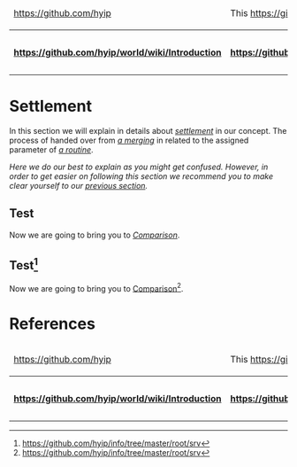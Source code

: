 <table>
  <thead>
    <tr>
      <td>[[<img src="https://avatars1.githubusercontent.com/u/8466209?v=3&s=20" class="avatar">|https://github.com/hyip]]</td><td colspan="8">This [[wiki|https://github.com/hyip/info/wiki]] is courtesy of '''[[The HYIP Project|https://github.com/hyip]]'''. Find all of them on '''[[The Project Map|https://github.com/hyip/info/wiki/maps#project-map]]'''.</td>   
    </tr>
  </thead>
  <tbody>
    <tr>
      <th>[[:arrow_double_up:|https://github.com/hyip/world/wiki/Introduction]]</th>
      <th>[[:arrow_up_small:|https://github.com/hyipworld/hyipworld.github.io/wiki/Introduction]]</th>
      <th>[[Introduction|:rewind:]] [[Introduction|Intro]]</th>
      <th>[[Mapping-Merging|:arrow_backward:]] [[Mapping-Merging|Prev]]</th>
      <th>[[Mapping-Settlement|:repeat:]] [[Mapping-Settlement|Reload]]</th>
      <th>[[Mapping-Comparison|Next]] [[Mapping-Comparison|:arrow_forward:]]</th>
      <th>[[maps|Last]] [[maps|:fast_forward:]]</th>
      <th>[[:arrow_down_small:|https://github.com/hyip/rating]]</th>
      <th>[[:arrow_double_down:|https://github.com/hyip/rating/wiki/Introduction]]</th>
    </tr>
  </tbody>
</table>
= Settlement =

In this section we will explain in details about ''[[Mapping#settlement|settlement]]'' in our concept. The process of handed over from ''[[Mapping-Merging|a merging]]'' in related to the assigned parameter of ''[[Mapping-Routine|a routine]]''. 

''Here we do our best to explain as you might get confused. However, in order to get easier on following this section we recommend you to make clear yourself to our [[Mapping-Merging|previous section]].''  


== Test ==
Now we are going to bring you to ''[[Mapping-Comparison|Comparison]]''.

== Test<ref>[[->repo|https://github.com/hyip/info/tree/master/root/srv]]</ref> ==
Now we are going to bring you to [[Mapping-Comparison|Comparison]]<ref>[[Link to the repo|https://github.com/hyip/info/tree/master/root/srv]]</ref>.

= References =
<references/>
<table>
  <thead>
    <tr>
      <td>[[<img src="https://avatars1.githubusercontent.com/u/8466209?v=3&s=20" class="avatar">|https://github.com/hyip]]</td><td colspan="8">This [[wiki|https://github.com/hyip/info/wiki]] is courtesy of '''[[The HYIP Project|https://github.com/hyip]]'''. Find all of them on '''[[The Project Map|https://github.com/hyip/info/wiki/maps#project-map]]'''.</td>   
    </tr>
  </thead>
  <tbody>
    <tr>
      <th>[[:arrow_double_up:|https://github.com/hyip/world/wiki/Introduction]]</th>
      <th>[[:arrow_up_small:|https://github.com/hyipworld/hyipworld.github.io/wiki/Introduction]]</th>
      <th>[[Introduction|:rewind:]] [[Introduction|Intro]]</th>
      <th>[[Mapping-Merging|:arrow_backward:]] [[Mapping-Merging|Prev]]</th>
      <th>[[Mapping-Settlement|:repeat:]] [[Mapping-Settlement|Reload]]</th>
      <th>[[Mapping-Comparison|Next]] [[Mapping-Comparison|:arrow_forward:]]</th>
      <th>[[maps|Last]] [[maps|:fast_forward:]]</th>
      <th>[[:arrow_down_small:|https://github.com/hyip/rating]]</th>
      <th>[[:arrow_double_down:|https://github.com/hyip/rating/wiki/Introduction]]</th>
    </tr>
  </tbody>
</table>